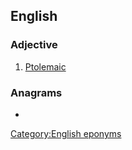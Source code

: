 ==English==

===Adjective===
{{en-adj|-}}

# [[Ptolemaic]]

===Anagrams===
* {{anagrams|en|a=aeelmnopt|leptonema}}

[[Category:English eponyms]]